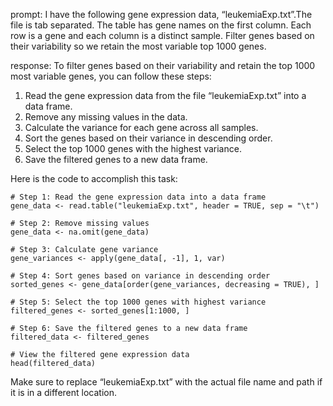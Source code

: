 prompt:
I have the following gene expression data, "leukemiaExp.txt".The file is tab separated. The table has gene names on the first column. Each row is a gene and each column is a distinct sample.  Filter genes based on their variability so we retain the most variable top 1000 genes. 

response:
To filter genes based on their variability and retain the top 1000 most variable genes, you can follow these steps:

1. Read the gene expression data from the file "leukemiaExp.txt" into a data frame.
2. Remove any missing values in the data.
3. Calculate the variance for each gene across all samples.
4. Sort the genes based on their variance in descending order.
5. Select the top 1000 genes with the highest variance.
6. Save the filtered genes to a new data frame.

Here is the code to accomplish this task:

```
# Step 1: Read the gene expression data into a data frame
gene_data <- read.table("leukemiaExp.txt", header = TRUE, sep = "\t")

# Step 2: Remove missing values
gene_data <- na.omit(gene_data)

# Step 3: Calculate gene variance
gene_variances <- apply(gene_data[, -1], 1, var)

# Step 4: Sort genes based on variance in descending order
sorted_genes <- gene_data[order(gene_variances, decreasing = TRUE), ]

# Step 5: Select the top 1000 genes with highest variance
filtered_genes <- sorted_genes[1:1000, ]

# Step 6: Save the filtered genes to a new data frame
filtered_data <- filtered_genes

# View the filtered gene expression data
head(filtered_data)
```

Make sure to replace "leukemiaExp.txt" with the actual file name and path if it is in a different location.
